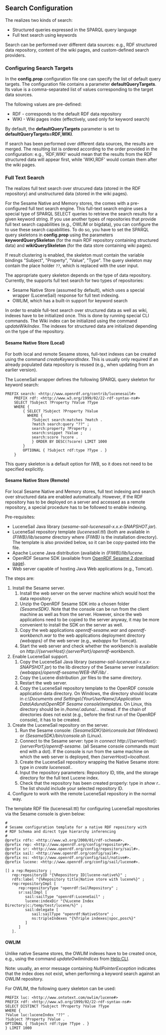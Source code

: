 == Search Configuration ==

The {{PRODUCT}} realizes two kinds of search:
* Structured queries expressed in the SPARQL query language
* Full text search using keywords 

Search can be performed over different data sources: e.g., RDF structured data repository, content of the wiki pages, and custom-defined search providers. 

=== Configuring Search Targets ===

In the '''config.prop''' configuration file one can specify the list of default query targets. The configuration file contains a parameter '''defaultQueryTargets'''. Its value is a comma-separated list of values corresponding to the target data sources.

The following values are pre-defined:
* RDF - corresponds to the default RDF data repository
* WIKI - Wiki pages index (effectively, used only for keyword search)

By default, the '''defaultQueryTargets''' parameter is set to '''defaultQueryTargets=RDF,WIKI'''.

If search has been performed over different data sources, the results are merged. The resulting list is ordered according to the order provided in the configuration: e.g., 'RDF,WIKI' would mean that the results from the RDF structured data will appear first, while 'WIKI,RDF' would contain them after the wiki pages. 

=== Full Text Search ===

The {{PRODUCT}} realizes full text search over strucured data (stored in the RDF repository) and unstructured data (stored in the wiki pages).

For the Sesame Native and Memory stores, the {{PRODUCT}} comes with a pre-configured full text search engine. This full-text search engine uses a special type of SPARQL SELECT queries to retrieve the search results for a given keyword string. If you use another types of repositories that provide full text search capabilities (e.g., OWLIM or bigdata), you can configure the {{PRODUCT}} to use these search capabilities. To do so, you have to set the SPARQL query skeletons in '''config.prop''' using the parameters '''keywordQuerySkeleton''' (for the main RDF repository containing structured data) and '''wikiQuerySkeleton''' (for the data store containing wiki pages).

If result clustering is enabled, the skeleton must contain the variable bindings "Subject", "Property", "Value", "Type".
The query skeleton may contain the place holder <code>??</code>, which is replaced with the user input.

The appropriate query skeleton depends on the type of data repository. Currently, the {{PRODUCT}} supports full text search for two types of repositories:
* Sesame Native Store (assumed by default), which uses a special wrapper (LuceneSail) response for full text indexing.
* OWLIM, which has a built-in support for keyword search
In order to enable full-text search over structured data as well as wiki, indexes have to be initialized once. This is done by running special CLI commands.
The Wiki index can be initialized using the command ''updateWikiIndex''. The indexes for structured data are initialized depending on the type of the repository.

==== Sesame Native Store (Local) ====

For both local and remote Sesame stores, full-text indexes can be created using the command ''createKeywordIndex''. This is usually only required if an already populated data repository is reused (e.g., when updating from an earlier version).

The LuceneSail wrapper defines the following SPARQL query skeleton for keyword search:

<source>
PREFIX search: <http://www.openrdf.org/contrib/lucenesail#>
	PREFIX rdf: <http://www.w3.org/1999/02/22-rdf-syntax-ns#>
	SELECT ?Subject ?Property ?Value ?Type
	WHERE {
		{ SELECT ?Subject ?Property ?Value 
		  WHERE { 
			?Subject search:matches ?match . 
			?match search:query "??" ;
			search:property ?Property ; 
			search:snippet ?Value ;
			search:score ?score .
			} ORDER BY DESC(?score) LIMIT 1000
		}
		OPTIONAL { ?Subject rdf:type ?Type . }
	}
</source>

This query skeleton is a default option for IWB, so it does not need to be specified explicitly.

==== Sesame Native Store (Remote) ====

For local Sesame Native and Memory stores, full text indexing and search over structured data are enabled automatically. However, if the RDF repository has to be deployed on a server and accessed as a remote repository,
a special procedure has to be followed to enable indexing.

Pre-requisites:
* LuceneSail Java library (''sesame-sail-lucenesail-x.x.x-SNAPSHOT.jar'').
* LuceneSail repository template (''lucenesail.ttl'') (both are available in ''{FIWB}/lib/sesame'' directory where ''{FIWB}'' is the {{PRODUCT}} installation directory). The template is also provided below, so it can be copy-pasted into the file.
* Apache Lucene Java distribution (available in ''{FIWB}/lib/lucene''.
* OpenRDF Sesame SDK (available from [http://www.openrdf.org/download_sesame2.jsp OpenRDF Sesame 2 download page]).
* Web server capable of hosting Java Web applications (e.g., Tomcat).

The steps are:
# Install the Sesame server.
## Install the web server on the server machine which would host the data repository.
## Unzip the OpenRDF Sesame SDK into a chosen folder ''{SesameSDK}''. Note that the console can be run from the client machine as well as from the server. However, since the web applications need to be copied to the server anyway, it may be more convenient to install the SDK on the server as well.
## Copy the web applications ''openrdf-sesame.war'' and ''openrdf-workbench.war'' to the web applications deployment directory ''{webapps}'' of the web server (e.g., ''webapps'' for Tomcat).
## Start the web server and check whether the workbench is available on ''<nowiki>http://</nowiki>{serverHost}:{serverPort}/openrdf-workbench''.
# Enable LuceneSail support.
## Copy the LuceneSail Java library (''sesame-sail-lucenesail-x.x.x-SNAPSHOT.jar'') to the lib directory of the Sesame server installation: ''{webapps}/openrdf-sesame/WEB-INF/lib/'' .
## Copy the Lucene distribution ''.jar'' files to the same directory.
## Restart the web server.
## Copy the LuceneSail repository template to the OpenRDF console application data directory. On Windows, the directory should locate in ''c:\Documents and Settings\{YourUserName}\Application Data\Aduna\OpenRDF Sesame console\templates''. On Linux, this directory should be in ''/home/.aduna/...'' instead. If the chain of directories does not exist (e.g., before the first run of the OpenRDF console), it has to be created.
# Create the LuceneSail repository on the server.
## Run the Sesame console: ''{SesameSDK}\bin\console.bat'' (Windows) or ''{SesameSDK}/bin/console.sh'' (Linux).
## Connect to the Sesame server: type in ''connect <nowiki>http://</nowiki>{serverHost}:{serverPort}/openrdf-sesame.'' (all Sesame console commands must end with a dot). If the console is run from the same machine on which the web server is deployed, then ''{serverHost}=localhost''.
## Create the LuceneSail repository wrapping the Native Sesame store: type in ''create lucenesail.''.
## Input the repository parameters: Repository ID, title, and the storage directory for the full text Lucene index.
## Check that the repository has been created properly: type in ''show r.''. The list should include your selected repository ID.
# Configure {{PRODUCT}} to work with the remote LuceneSail repository in the normal way. 

The template RDF file (lucenesail.ttl) for configuring LuceneSail repositories via the Sesame console is given below:
<source>
#
# Sesame configuration template for a native RDF repository with
# RDF Schema and direct type hierarchy inferencing
#
@prefix rdfs: <http://www.w3.org/2000/01/rdf-schema#>.
@prefix rep: <http://www.openrdf.org/config/repository#>.
@prefix sr: <http://www.openrdf.org/config/repository/sail#>.
@prefix sail: <http://www.openrdf.org/config/sail#>.
@prefix ns: <http://www.openrdf.org/config/sail/native#>.
@prefix lucene: <http://www.openrdf.org/config/sail/lucene#>.

[] a rep:Repository ;
   rep:repositoryID "{%Repository ID|lucene-native%}" ;
   rdfs:label "{%Repository title|Native store with lucene%}" ;
   rep:repositoryImpl [
      rep:repositoryType "openrdf:SailRepository" ;
      sr:sailImpl [
		 sail:sailType "openrdf:LuceneSail" ;
		 lucene:indexDir "{%Lucene Index Directory|c:/temp/test/lucene/%}" ;
		 sail:delegate [
			sail:sailType "openrdf:NativeStore" ;
			ns:tripleIndexes "{%Triple indexes|spoc,posc%}"
		 ]
	  ]
   ].
</source>

==== OWLIM ====

Unlike native Sesame stores, the OWLIM indexes have to be created once, e.g., using the command ''updateOwlimIndices'' from [[Help:CLI]].

Note: usually, an error message containing ''NullPointerException'' indicates that the index does not exist, when performing a keyword search against an OWLIM repository.  

For OWLIM, the following query skeleton can be used:

<source>
PREFIX luc: <http://www.ontotext.com/owlim/lucene#> 
PREFIX rdf: <http://www.w3.org/1999/02/22-rdf-syntax-ns#> 
SELECT DISTINCT ?Subject ?Property ?Value ?Type 
WHERE { 
?Value luc:luceneIndex "??" . 
?Subject ?Property ?Value . 
OPTIONAL { ?Subject rdf:type ?Type . } 
} LIMIT 1000
</source>



